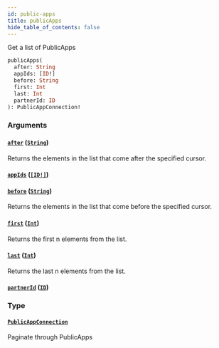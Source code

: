 ```yaml
---
id: public-apps
title: publicApps
hide_table_of_contents: false
---
```



Get a list of PublicApps

```graphql
publicApps(
  after: String
  appIds: [ID!]
  before: String
  first: Int
  last: Int
  partnerId: ID
): PublicAppConnection!
```


### Arguments

#### [`after`](#) ([`String`](/adminidentity/api/graphql-admin/reference/scalars/string))

Returns the elements in the list that come after the specified cursor.


#### [`appIds`](#) ([`[ID!]`](/adminidentity/api/graphql-admin/reference/scalars/id))




#### [`before`](#) ([`String`](/adminidentity/api/graphql-admin/reference/scalars/string))

Returns the elements in the list that come before the specified cursor.


#### [`first`](#) ([`Int`](/adminidentity/api/graphql-admin/reference/scalars/int))

Returns the first n elements from the list.


#### [`last`](#) ([`Int`](/adminidentity/api/graphql-admin/reference/scalars/int))

Returns the last n elements from the list.


#### [`partnerId`](#) ([`ID`](/adminidentity/api/graphql-admin/reference/scalars/id))




### Type

#### [`PublicAppConnection`](/adminidentity/api/graphql-admin/reference/objects/public-app-connection)

Paginate through PublicApps




